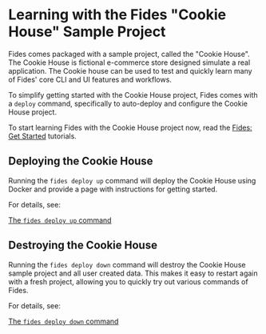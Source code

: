# Learning with the Fides "Cookie House" Sample Project

Fides comes packaged with a sample project, called the "Cookie House". The Cookie House is fictional e-commerce store designed simulate a real application. The Cookie house can be used to test and quickly learn many of Fides' core CLI and UI features and workflows. 

To simplify getting started with the Cookie House project, Fides comes with a ```deploy``` command, specifically to auto-deploy and configure the Cookie House project.

To start learning Fides with the Cookie House project now, read the [Fides: Get Started](#LINK) tutorials.

## Deploying the Cookie House
Running the ```fides deploy up``` command will deploy the Cookie House using Docker and provide a page with instructions for getting started.

For details, see:

[The ```fides deploy up``` command](sample/cmd-deploy#up)

## Destroying the Cookie House
Running the ```fides deploy down``` command will destroy the Cookie House sample project and all user created data. This makes it easy to restart again with a fresh project, allowing you to quickly try out various commands of Fides.

For details, see:

[The ```fides deploy down``` command](sample/cmd-deploy#down)